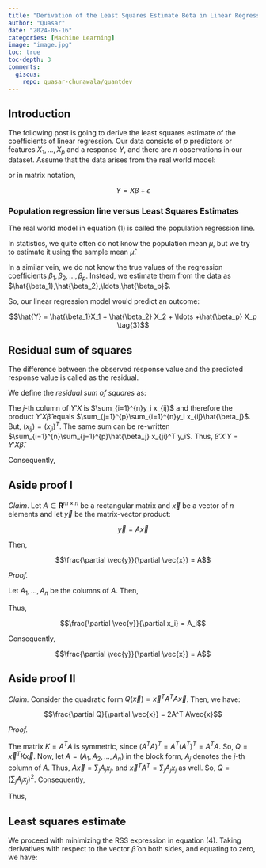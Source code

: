 ```yaml
---
title: "Derivation of the Least Squares Estimate Beta in Linear Regression"
author: "Quasar"
date: "2024-05-16"
categories: [Machine Learning]      
image: "image.jpg"
toc: true
toc-depth: 3
comments:
  giscus: 
    repo: quasar-chunawala/quantdev
---
```


## Introduction 
The following post is going to derive the least squares estimate of the coefficients of linear regression. Our data consists of $p$ predictors or features $X_1,\ldots,X_p$ and a response $Y$, and there are $n$ observations in our dataset. Assume that the data arises from the real world model:

\begin{align}
\begin{bmatrix}
y_1 \\
y_2 \\
\ldots \\
y_n
\end{bmatrix} = 
\begin{bmatrix}
x_{11} & x_{12} & \ldots & x_{1p} \\
x_{21} & x_{22} & \ldots & x_{2p} \\
\vdots \\
x_{n1} & x_{n2} & \ldots & x_{np}
\end{bmatrix}
\begin{bmatrix}
\beta_1 \\
\beta_2 \\
\vdots \\
\beta_p
\end{bmatrix} + 
\begin{bmatrix}
\epsilon_1 \\
\epsilon_2 \\
\ldots \\
\epsilon_n
\end{bmatrix} \tag{1}
\end{align}

or in matrix notation,

$$Y = X \beta + \epsilon \tag{2}$$ 

### Population regression line versus Least Squares Estimates

The real world model in equation (1) is called the population regression line. 

In statistics, we quite often do not know the population mean $\mu$, but we try to estimate it using the sample mean $\hat{\mu}$. 

In a similar vein, we do not know the true values of the regression coefficients $\beta_1,\beta_2,\ldots,\beta_p$. Instead, we estimate them from the data as $\hat{\beta_1},\hat{\beta_2},\ldots,\hat{\beta_p}$.

So, our linear regression model would predict an outcome:

$$\hat{Y} = \hat{\beta_1}X_1 + \hat{\beta_2} X_2 + \ldots +\hat{\beta_p} X_p \tag{3}$$

## Residual sum of squares

The difference between the observed response value and the predicted response value is called as the residual.

We define the *residual sum of squares* as:

\begin{align*}
(Y - X\hat{\beta})'(Y - X\hat{\beta})&= (Y' - \hat{\beta}' X')(Y - X\hat{\beta})\\
&= Y'Y - Y'X \hat{\beta} - \hat{\beta}' X' Y + \hat{\beta}'X'X\hat{\beta}
\end{align*}

The $j$-th column of $Y'X$ is $\sum_{i=1}^{n}y_i x_{ij}$ and therefore the product $Y'X\hat{\beta}$ equals $\sum_{j=1}^{p}\sum_{i=1}^{n}y_i x_{ij}\hat{\beta_j}$. But, $(x_{ij}) = (x_{ji})^T$. The same sum can be re-written $\sum_{i=1}^{n}\sum_{j=1}^{p}\hat{\beta_j} x_{ji}^T y_i$. Thus, $\hat{\beta}' X' Y = Y' X \hat{\beta}$.

Consequently,

\begin{align*}
(Y - X\hat{\beta})'(Y - X\hat{\beta})&= Y'Y - 2Y'X \hat{\beta} + \hat{\beta}'X'X\hat{\beta} \tag{4}
\end{align*}

## Aside proof I

*Claim*. Let $A \in \mathbf{R}^{m \times n}$ be a rectangular matrix and $\vec{x}$ be a vector of $n$ elements and let $\vec{y}$ be the matrix-vector product:

$$\vec{y} = A \vec{x}$$

Then,

$$\frac{\partial \vec{y}}{\partial \vec{x}} = A$$

*Proof.*

Let $A_1,\ldots,A_n$ be the columns of $A$. Then,

\begin{align*}
\vec{y} &= [A_1, A_2, \ldots, A_n] \begin{bmatrix}
x_1 \\
x_2 \\
\vdots \\
x_n
\end{bmatrix} \\
&= A_1 x_1 + A_2 x_2 + \ldots + A_n x_n
\end{align*}

Thus,

$$\frac{\partial \vec{y}}{\partial x_i} = A_i$$

Consequently,

$$\frac{\partial \vec{y}}{\partial \vec{x}} = A$$

## Aside proof II

*Claim.* Consider the quadratic form $Q(\vec{x}) = \vec{x}^T A^T A \vec{x}$. Then, we have:

$$\frac{\partial Q}{\partial \vec{x}} = 2A^T A\vec{x}$$

*Proof.* 

The matrix $K = A^T A$ is symmetric, since $(A^T A)^T = A^T (A^T)^T = A^T A$. So, $Q = \vec{x}^T K \vec{x}$. Now, let $A = (A_1, A_2, \ldots, A_n)$ in the block form, $A_j$ denotes the $j$-th column of $A$. Thus, $A \vec{x} =\sum_j A_j x_j$. and $\vec{x}^T A^T = \sum_j A_j x_j$ as well. So, $Q = \left(\sum_j A_j x_j\right)^2$. Consequently,

\begin{align}
\frac{\partial Q}{\partial x_j} &= 2 A_j \left(\sum_{j} A_j x_j\right)
\end{align}

Thus,

\begin{align}
\frac{\partial Q}{\partial \vec{x}} &= 2 \begin{bmatrix}A_1 \\ A_2 \\ \vdots \\
A_n\end{bmatrix} \left(\sum_{j} A_j x_j\right) \\
&= 2 A^T A \vec{x}
\end{align}

## Least squares estimate

We proceed with minimizing the RSS expression in equation (4). Taking derivatives with respect to the vector $\hat{\beta}$ on both sides, and equating to zero, we have:

\begin{align*}
\frac{\partial (RSS)}{\hat{\beta}}&= - 2Y'X + 2X'X\hat{\beta} = 0 \\
X^T X \hat{\beta} &= Y^T X \\
\hat{\beta} &= (X^T X)^{-1} Y^T X 
\end{align*}

 